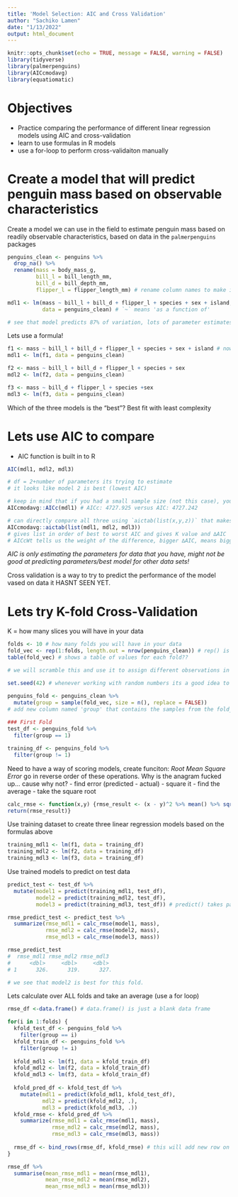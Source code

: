 ```yaml
---
title: 'Model Selection: AIC and Cross Validation'
author: "Sachiko Lamen"
date: "1/13/2022"
output: html_document
---
```


```r
knitr::opts_chunk$set(echo = TRUE, message = FALSE, warning = FALSE)
library(tidyverse)
library(palmerpenguins)
library(AICcmodavg)
library(equatiomatic)
```

# Objectives
* Practice comparing the performance of different linear regression models using AIC and cross-validation
* learn to use formulas in R models
* use a for-loop to perform cross-validaiton manually

# Create a model that will predict penguin mass based on observable characteristics
Create a model we can use in the field to estimate penguin mass based on readily observable characteristics, based on data in the `palmerpenguins` packages

```r
penguins_clean <- penguins %>%
  drop_na() %>%
  rename(mass = body_mass_g,
         bill_l = bill_length_mm,
         bill_d = bill_depth_mm,
         flipper_l = flipper_length_mm) # rename column names to make it easier to work with

mdl1 <- lm(mass ~ bill_l + bill_d + flipper_l + species + sex + island,
           data = penguins_clean) # `~` means 'as a function of'

# see that model predicts 87% of variation, lots of parameter estimates have high levels of significance and others do not. This could help decide what variables to drop or keep. Overall model has pretty good p value
```

Lets use a formula!

```r
f1 <- mass ~ bill_l + bill_d + flipper_l + species + sex + island # now a stored object to be used later!
mdl1 <- lm(f1, data = penguins_clean)

f2 <- mass ~ bill_l + bill_d + flipper_l + species + sex
mdl2 <- lm(f2, data = penguins_clean)

f3 <- mass ~ bill_d + flipper_l + species +sex
mdl3 <- lm(f3, data = penguins_clean)
```

Which of the three models is the "best"? Best fit with least complexity

# Lets use AIC to compare
- AIC function is built in to R

```r
AIC(mdl1, mdl2, mdl3)

# df = 2+number of parameters its trying to estimate
# it looks like model 2 is best (lowest AIC)

# keep in mind that if you had a small sample size (not this case), you would want to correct for having a small sample size using `AICc()` 
AICcmodavg::AICc(mdl1) # AICc: 4727.925 versus AIC: 4727.242

# can directly compare all three using `aictab(list(x,y,z))` that makes a nice viewing table 
AICcmodavg::aictab(list(mdl1, mdl2, mdl3))
# gives list in order of best to worst AIC and gives K value and ∆AIC  (remember you want at least 2 unit difference to consider one better than the other) :: model 2 is considered better than model 1 or 3, model 1 and 3 do not differ significantly.
# AICcWt tells us the weight of the difference, bigger ∆AIC, means bigger weight of the evidence for the model. in this case 80% of the weight of evidence suggest model 2.

```

*AIC is only estimating the parameters for data that you have, might not be good at predicting parameters/best model for other data sets!*

Cross validation is a way to try to predict the performance of the model vased on data it HASNT SEEN YET.

# Lets try K-fold Cross-Validation
K = how many slices you will have in your data

```r
folds <- 10 # how many folds you will have in your data
fold_vec <- rep(1:folds, length.out = nrow(penguins_clean)) # rep() is repeat function until it meets criteria, length.out() until it gets to the number of observation (333)
table(fold_vec) # shows a table of values for each fold??

# we will scramble this and use it to assign different observations in the dataset randomly to different folds. 

set.seed(42) # whenever working with random numbers its a good idea to set a seed so if someone else comes along and wants to verify your process, they can get exactly the same random numbers. 

penguins_fold <- penguins_clean %>%
  mutate(group = sample(fold_vec, size = n(), replace = FALSE))
# add new column named 'group' that contains the samples from the fold_vec that has a smaple size of the data frame (333), replace = FALSE guarantees that we will end up with exact distribution as seen in table
         
### First Fold
test_df <- penguins_fold %>%
  filter(group == 1)

training_df <- penguins_fold %>%
  filter(group != 1)
```

Need to have a way of scoring models, create funciton:
*Root Mean Square Error* go in reverse order of these operations. Why is the anagram fucked up... cause why not?
- find error (predicted - actual)
- square it
- find the average
- take the square root

```r
calc_rmse <- function(x,y) {rmse_result <- (x - y)^2 %>% mean() %>% sqrt()
return(rmse_result)}
```

Use training dataset to create three linear regression models based on the formulas above

```r
training_mdl1 <- lm(f1, data = training_df)
training_mdl2 <- lm(f2, data = training_df)
training_mdl3 <- lm(f3, data = training_df)
```

Use trained models to predict on test data
```r
predict_test <- test_df %>%
  mutate(model1 = predict(training_mdl1, test_df),
         model2 = predict(training_mdl2, test_df),
         model3 = predict(training_mdl3, test_df)) # predict() takes parameters from model object and uses it to predict based on a different data frame

rmse_predict_test <- predict_test %>%
  summarize(rmse_mdl1 = calc_rmse(model1, mass),
            rmse_mdl2 = calc_rmse(model2, mass),
            rmse_mdl3 = calc_rmse(model3, mass))

rmse_predict_test
#  rmse_mdl1 rmse_mdl2 rmse_mdl3
#      <dbl>     <dbl>     <dbl>
# 1      326.      319.      327.

# we see that model2 is best for this fold.
```

Lets calculate over ALL folds and take an average (use a for loop)

```r
rmse_df <-data.frame() # data.frame() is just a blank data frame

for(i in 1:folds) {
  kfold_test_df <- penguins_fold %>%
    filter(group == i)
  kfold_train_df <- penguins_fold %>%
    filter(group != i)
  
  kfold_mdl1 <- lm(f1, data = kfold_train_df)
  kfold_mdl2 <- lm(f2, data = kfold_train_df)
  kfold_mdl3 <- lm(f3, data = kfold_train_df)
  
  kfold_pred_df <- kfold_test_df %>%
    mutate(mdl1 = predict(kfold_mdl1, kfold_test_df),
           mdl2 = predict(kfold_mdl2, .),
           mdl3 = predict(kfold_mdl3, .))
  kfold_rmse <- kfold_pred_df %>%
    summarize(rmse_mdl1 = calc_rmse(mdl1, mass),
              rmse_mdl2 = calc_rmse(mdl2, mass),
              rmse_mdl3 = calc_rmse(mdl3, mass))
  
  rmse_df <- bind_rows(rmse_df, kfold_rmse) # this will add new row on bottom of data frame each time through the loop
}

rmse_df %>%
  summarise(mean_rmse_mdl1 = mean(rmse_mdl1),
            mean_rmse_mdl2 = mean(rmse_mdl2),
            mean_rmse_mdl3 = mean(rmse_mdl3))
```







